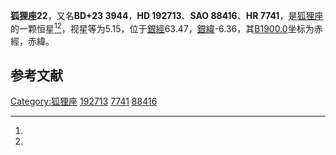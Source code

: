 {{Starbox begin
| name = 狐狸座22
}}
{{Starbox observe
| epoch = [[J2000.0|J2000.0]]
| constell = [[狐狸座|狐狸座]]<ref name=SIMBAD>{{cite web
 | url=http://simbad.u-strasbg.fr/simbad/sim-id?Ident=HR+7741
 | title =Pulsating variable Star
 | publisher=Centre de Données astronomiques de Strasbourg
 | work=SIMBAD
 | accessdate=2012-07-13}}</ref><ref name=DATA>{{cite web
 | url=http://vizier.u-strasbg.fr/viz-bin/VizieR-5?-out.add=.&-source=5050&-corr=PK=HR&-out.max=9999&HR=7741
 | title=VizieR Detailed Page
 | accessdate=2012-07-13
 | archive-date=2016-03-04
 | archive-url=https://web.archive.org/web/20160304142801/http://vizier.u-strasbg.fr/viz-bin/VizieR-5?-out.add=.&-source=5050&-corr=PK=HR&-out.max=9999&HR=7741
 | dead-url=no
 }}</ref>
| 星官 = 
| ra = {{RA|20|15|30.2}}<ref name=SIMBAD /><ref name=DATA />
| dec = {{DEC|+23|30|31}}<ref name=SIMBAD /><ref name=DATA />
| appmag_v = 5.15<ref name=SIMBAD /><ref name=DATA />
}}
{{Starbox character
| class = G3Ib-II<ref name=SIMBAD /><ref name=DATA />
| b-v = 1.04<ref name=SIMBAD /><ref name=DATA />
| u-b = 0.71<ref name=SIMBAD /><ref name=DATA />
| r-i = 0.48<ref name=SIMBAD /><ref name=DATA />
| variable = 
}}
{{Starbox astrometry
| radial_v = 0.71
| prop_mo_ra = -23
| parallax = 0.004
| p_error = 
}}
{{Starbox catalog
| names =BD+23 3944，[[SAO星表|SAO]] 88416，[[HD星表|HD]] 192713，[[HR星表|HR]] 7741}}
{{Starbox reference |Simbad=HR+7741}}
{{Starbox end}}

'''狐狸座22'''，又名'''BD+23 3944'''，'''HD 192713'''、'''SAO 88416'''、'''HR 7741'''，是[[狐狸座|狐狸座]]的一颗恒星<ref name=SIMBAD /><ref name=DATA />，视星等为5.15，位于[[銀道座標系|銀經]]63.47，[[銀道座標系|銀緯]]-6.36，其[[B1900.0|B1900.0]]坐标为赤經{{RA|20|11|11}}，赤緯{{DEC|+23|-6.36|11}}。

== 参考文献 ==
{{reflist}}

{{star-stub}}

{{狐狸座恒星}}
{{星官|左旗|9|30}}
[[Category:狐狸座|Category:狐狸座]]
[[Category:HD和HDE天體|192713]]
[[Category:HR天體|7741]]
[[Category:SAO天體|88416]]